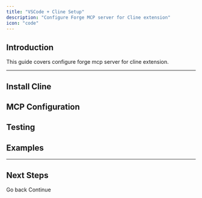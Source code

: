 ```yaml
---
title: "VSCode + Cline Setup"
description: "Configure Forge MCP server for Cline extension"
icon: "code"
---
```


## Introduction

This guide covers configure forge mcp server for cline extension.

---

## Install Cline







## MCP Configuration







## Testing







## Examples







---

## Next Steps

<CardGroup cols={2}>
  <Card title="Previous Topic" icon="arrow-left" href="#">
    Go back
  </Card>
  <Card title="Next Topic" icon="arrow-right" href="#">
    Continue
  </Card>
</CardGroup>
